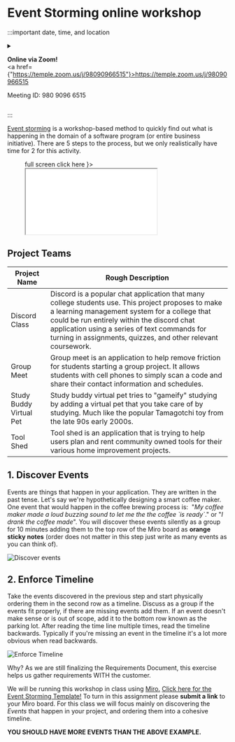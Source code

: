

# Event Storming online workshop

:::important date, time, and location

<Event/>
<details>
<summary>

<b>Online via Zoom!</b><br/>
<a href={"https://temple.zoom.us/j/98090966515"}>https://temple.zoom.us/j/98090966515</a>

Meeting ID: 980 9096 6515<br/>

</summary>

Ian Tyler Applebaum is inviting you to a scheduled Zoom meeting.

Topic: Projects in Computer Science Lab Event Storming<br/>
Time: Jan 26, 2023 03:30 PM Eastern Time (US and Canada)<br/>



One tap mobile<br/>
+19292056099,,98090966515# US (New York)<br/>
+13017158592,,98090966515# US (Washington DC)<br/>

Dial by your location<br/>
+1 929 205 6099 US (New York)<br/>
+1 301 715 8592 US (Washington DC)<br/>
+1 305 224 1968 US<br/>
+1 309 205 3325 US<br/>
+1 312 626 6799 US (Chicago)<br/>
+1 646 931 3860 US<br/>
+1 669 900 6833 US (San Jose)<br/>
+1 689 278 1000 US<br/>
+1 719 359 4580 US<br/>
+1 253 205 0468 US<br/>
+1 253 215 8782 US (Tacoma)<br/>
+1 346 248 7799 US (Houston)<br/>
+1 360 209 5623 US<br/>
+1 386 347 5053 US<br/>
+1 507 473 4847 US<br/>
+1 564 217 2000 US<br/>
+1 669 444 9171 US<br/>
Meeting ID: 980 9096 6515<br/>
Find your local number: https://temple.zoom.us/u/aezKhTFQu

</details>

:::

[Event storming](https://www.eventstorming.com) is a workshop-based method to quickly find out what is happening in the domain of a software program (or entire business initiative). There are 5 steps to the process, but we only realistically have time for 2 for this activity.

<Figure caption={"Event Storming Presentaion"} subcaption={
    <a href={"/event-storming-keynote"} target={"_blank"} rel="noopener noreferrer">full screen click here</a>
}>
    <iframe height={"500"} width={"100%"} src="/event-storming-keynote" title="W3Schools Free Online Web Tutorials"></iframe>
</Figure>

## Project Teams

| Project Name            | Rough Description                                                                                                                                                                                                                                                                                                 |
|-------------------------|-------------------------------------------------------------------------------------------------------------------------------------------------------------------------------------------------------------------------------------------------------------------------------------------------------------------|
| Discord Class           | Discord is a popular chat application that many college students use. This project proposes to make a learning management system for a college that could be run entirely within the discord chat application using a series of text commands for turning in assignments, quizzes, and other relevant coursework. |
| Group Meet              | Group meet is an application to help remove friction for students starting a group project. It allows students with cell phones to simply scan a code and share their contact information and schedules.                                                                                                          |
| Study Buddy Virtual Pet | Study buddy virtual pet tries to "gameify" studying by adding a virtual pet that you take care of by studying. Much like the popular Tamagotchi toy from the late 90s early 2000s.                                                                                                                                |
| Tool Shed               | Tool shed is an application that is trying to help users plan and rent community owned tools for their various home improvement projects.                                                                                                                                                                         |


## 1. Discover Events

Events are things that happen in your application. They are written in the past tense. Let's say we're hypothetically designing a smart coffee maker. One event that would happen in the coffee brewing process is:  "_My coffee maker made a loud buzzing sound to let me the the coffee \`is ready\`_." or "_I drank the coffee made_". You will discover these events silently as a group for 10 minutes adding them to the top row of the Miro board as **orange sticky notes** (order does not matter in this step just write as many events as you can think of). 

![Discover events](../../static/img/event_discovery.png)

## 2. Enforce Timeline

Take the events discovered in the previous step and start physically ordering them in the second row as a timeline. Discuss as a group if the events fit properly, if there are missing events add them. If an event doesn't make sense or is out of scope, add it to the bottom row known as the parking lot. After reading the time line multiple times, read the timeline backwards. Typically if you're missing an event in the timeline it's a lot more obvious when read backwards. 

![Enforce Timeline](../../static/img/enforce_timeline.png)

Why? As we are still finalizing the Requirements Document, this exercise helps us gather requirements WITH the customer. 

We will be running this workshop in class using [Miro.](https://miro.com/welcome/azd0UzBtUmxhTW9SY2FMcDUwUGRBUnl4SWJTWWZsdzBSdW41UzdEdkFFS0FzTFFXcW1TMDVhM0hkZFo1eWN0cnwzMDc0NDU3MzY1MzIxMjgyMjQ4?share_link_id=317746713706) [Click here for the Event Storming Template!](https://miro.com/app/dashboard/?tpTemplate=o9J_lrmXT0E%3D&isCustom=true&share_link_id=388742645411) To turn in this assignment please **submit a link** to your Miro board. For this class we will focus mainly on discovering the _Events_ that happen in your project, and ordering them into a cohesive timeline.

**YOU SHOULD HAVE MORE EVENTS THAN THE ABOVE EXAMPLE.**

